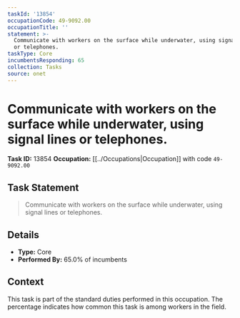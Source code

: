 ```yaml
---
taskId: '13854'
occupationCode: 49-9092.00
occupationTitle: ''
statement: >-
  Communicate with workers on the surface while underwater, using signal lines
  or telephones.
taskType: Core
incumbentsResponding: 65
collection: Tasks
source: onet
---
```

# Communicate with workers on the surface while underwater, using signal lines or telephones.

**Task ID:** 13854
**Occupation:** [[../Occupations|Occupation]] with code `49-9092.00`

## Task Statement

> Communicate with workers on the surface while underwater, using signal lines or telephones.

## Details

- **Type:** Core
- **Performed By:** 65.0% of incumbents

## Context

This task is part of the standard duties performed in this occupation. The percentage indicates how common this task is among workers in the field.

## Related Information

- **Skills Required:** See [[../Skills|Skills]] collection
- **Abilities Required:** See [[../Abilities|Abilities]] collection
- **Knowledge Required:** See [[../Knowledge|Knowledge]] collection
